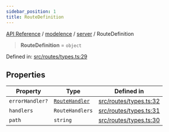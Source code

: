 ```yaml
---
sidebar_position: 1
title: RouteDefinition
---
```


[API Reference](/api-reference/modelence/server/type-aliases/../../../index) / [modelence](/api-reference/modelence/server/type-aliases/../../index) / [server](/api-reference/modelence/server/type-aliases/../index) / RouteDefinition

> **RouteDefinition** = `object`

Defined in: [src/routes/types.ts:29](https://github.com/modelence/modelence/blob/7d5ab6803a03a590fa9ba44d3ce0544ecf5463af/packages/modelence/src/routes/types.ts#L29)

## Properties

| Property | Type | Defined in |
| ------ | ------ | ------ |
| <a id="errorhandler"></a> `errorHandler?` | [`RouteHandler`](/api-reference/modelence/server/type-aliases/RouteHandler) | [src/routes/types.ts:32](https://github.com/modelence/modelence/blob/7d5ab6803a03a590fa9ba44d3ce0544ecf5463af/packages/modelence/src/routes/types.ts#L32) |
| <a id="handlers"></a> `handlers` | `RouteHandlers` | [src/routes/types.ts:31](https://github.com/modelence/modelence/blob/7d5ab6803a03a590fa9ba44d3ce0544ecf5463af/packages/modelence/src/routes/types.ts#L31) |
| <a id="path"></a> `path` | `string` | [src/routes/types.ts:30](https://github.com/modelence/modelence/blob/7d5ab6803a03a590fa9ba44d3ce0544ecf5463af/packages/modelence/src/routes/types.ts#L30) |
